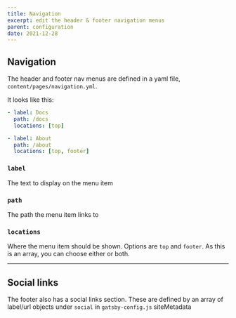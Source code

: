 ```yaml
---
title: Navigation
excerpt: edit the header & footer navigation menus
parent: configuration
date: 2021-12-28
---
```


## Navigation

The header and footer nav menus are defined in a yaml file, `content/pages/navigation.yml`.

It looks like this:

```yaml
- label: Docs
  path: /docs
  locations: [top]

- label: About
  path: /about
  locations: [top, footer]
```

### `label`

The text to display on the menu item

### `path`

The path the menu item links to

### `locations`

Where the menu item should be shown. Options are `top` and `footer`. As this is an array, you can choose either or both.

<hr />

## Social links

The footer also has a social links section. These are defined by an array of label/url objects under `social` in `gatsby-config.js` <Link to="/doc/site-metadata#social">siteMetadata</Link>
